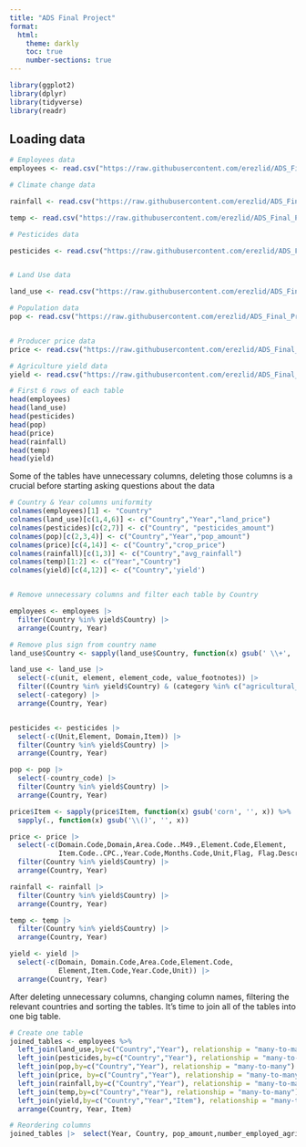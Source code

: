 ```yaml
---
title: "ADS Final Project"
format:
  html:
    theme: darkly
    toc: true
    number-sections: true
---
```


```r
library(ggplot2)
library(dplyr)
library(tidyverse)
library(readr)

```


## Loading data
```r

# Employees data
employees <- read.csv("https://raw.githubusercontent.com/erezlid/ADS_Final_Project/main/Data/Agriculture%20Employees%20/employ.csv")

# Climate change data

rainfall <- read.csv("https://raw.githubusercontent.com/erezlid/ADS_Final_Project/main/Data/Climate%20Change/rainfall.csv")

temp <- read.csv("https://raw.githubusercontent.com/erezlid/ADS_Final_Project/main/Data/Climate%20Change/temp.csv")

# Pesticides data

pesticides <- read.csv("https://raw.githubusercontent.com/erezlid/ADS_Final_Project/main/Data/Climate%20Change/pesticides.csv")


# Land Use data

land_use <- read.csv("https://raw.githubusercontent.com/erezlid/ADS_Final_Project/main/Data/Land%20Use%20/fao_data_land_data.csv")

# Population data
pop <- read.csv("https://raw.githubusercontent.com/erezlid/ADS_Final_Project/main/Data/Population/population_by_country.csv")


# Producer price data
price <- read.csv("https://raw.githubusercontent.com/erezlid/ADS_Final_Project/main/Data/Producer%20Price/Producer_Prices.csv")

# Agriculture yield data
yield <- read.csv("https://raw.githubusercontent.com/erezlid/ADS_Final_Project/main/Data/Yield/yield.csv")
```


```r
# First 6 rows of each table
head(employees)
head(land_use)
head(pesticides)
head(pop)
head(price)
head(rainfall)
head(temp)
head(yield)
```

Some of the tables have unnecessary columns, deleting those columns is a crucial before starting asking questions about the data

```r

# Country & Year columns uniformity
colnames(employees)[1] <- "Country"
colnames(land_use)[c(1,4,6)] <- c("Country","Year","land_price")
colnames(pesticides)[c(2,7)] <- c("Country", "pesticides_amount")
colnames(pop)[c(2,3,4)] <- c("Country","Year","pop_amount")
colnames(price)[c(4,14)] <- c("Country","crop_price")
colnames(rainfall)[c(1,3)] <- c("Country","avg_rainfall")
colnames(temp)[1:2] <- c("Year","Country")
colnames(yield)[c(4,12)] <- c("Country",'yield')


# Remove unnecessary columns and filter each table by Country

employees <- employees |>
  filter(Country %in% yield$Country) |>
  arrange(Country, Year)

# Remove plus sign from country name
land_use$Country <- sapply(land_use$Country, function(x) gsub(' \\+', '', x))

land_use <- land_use |>
  select(-c(unit, element, element_code, value_footnotes)) |>
  filter((Country %in% yield$Country) & (category %in% c("agricultural_area"))) |>
  select(-category) |>
  arrange(Country, Year)


pesticides <- pesticides |>
  select(-c(Unit,Element, Domain,Item)) |>
  filter(Country %in% yield$Country) |>
  arrange(Country, Year)

pop <- pop |>
  select(-country_code) |>
  filter(Country %in% yield$Country) |>
  arrange(Country, Year)

price$Item <- sapply(price$Item, function(x) gsub('corn', '', x)) %>%
  sapply(., function(x) gsub('\\()', '', x))

price <- price |>
  select(-c(Domain.Code,Domain,Area.Code..M49.,Element.Code,Element,
            Item.Code..CPC.,Year.Code,Months.Code,Unit,Flag, Flag.Description, Months)) |>
  filter(Country %in% yield$Country) |>
  arrange(Country, Year)

rainfall <- rainfall |>
  filter(Country %in% yield$Country) |>
  arrange(Country, Year)

temp <- temp |>
  filter(Country %in% yield$Country) |>
  arrange(Country, Year)

yield <- yield |>
  select(-c(Domain, Domain.Code,Area.Code,Element.Code,
            Element,Item.Code,Year.Code,Unit)) |>
  arrange(Country, Year)
```

After deleting unnecessary columns, changing column names, filtering the relevant countries and sorting the tables. It's time to join all of the tables into one big table.

```r
# Create one table
joined_tables <- employees %>%
  left_join(land_use,by=c("Country","Year"), relationship = "many-to-many") %>%
  left_join(pesticides,by=c("Country","Year"), relationship = "many-to-many") %>%
  left_join(pop,by=c("Country","Year"), relationship = "many-to-many") %>%
  left_join(price, by=c("Country","Year"), relationship = "many-to-many") %>%
  left_join(rainfall,by=c("Country","Year"), relationship = "many-to-many") %>%
  left_join(temp,by=c("Country","Year"), relationship = "many-to-many") %>%
  left_join(yield,by=c("Country","Year","Item"), relationship = "many-to-many") %>%
  arrange(Country, Year, Item)

# Reordering columns
joined_tables |>  select(Year, Country, pop_amount,number_employed_agri,avg_temp, avg_rainfall,land_price,Item, pesticides_amount, crop_price, yield)
```

```r
```






